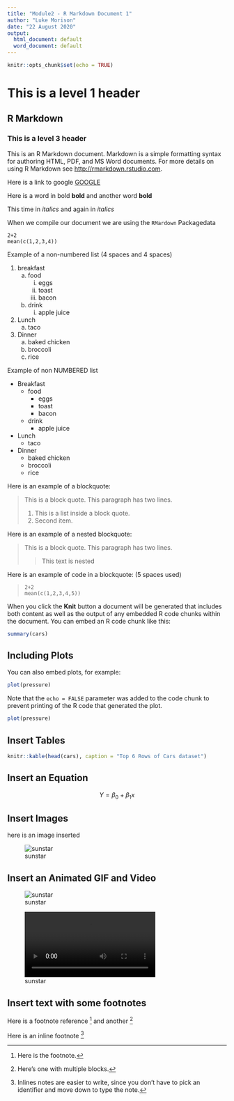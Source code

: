```yaml
---
title: "Module2 - R Markdown Document 1"
author: "Luke Morison"
date: "22 August 2020"
output:
  html_document: default
  word_document: default
---
```


```r
knitr::opts_chunk$set(echo = TRUE)
```
# This is a level 1 header

## R Markdown

### This is a level 3 header

This is an R Markdown document. Markdown is a simple formatting syntax for authoring HTML, PDF, and MS Word documents. For more details on using R Markdown see <http://rmarkdown.rstudio.com>.

Here is a link to google [GOOGLE](http://google.com)

Here is a word in bold **bold** and another word __bold__

This time in *italics* and again in _italics_

When we compile our document we are using the `RMardown` Packagedata

```
2+2
mean(c(1,2,3,4))
```
Example of a non-numbered list (4 spaces and 4 spaces)

1. breakfast
    a. food
        i. eggs
        ii. toast
        iii. bacon
    b. drink
        i. apple juice
2. Lunch
    a. taco
3. Dinner
    a. baked chicken
    b. broccoli
    c. rice
    

Example of non NUMBERED list

*  Breakfast
    - food
        + eggs
        + toast
        + bacon
    - drink
        + apple juice
*  Lunch
    - taco
*  Dinner
    - baked chicken
    - broccoli
    - rice
    
Here is an example of a blockquote:

> This is a block quote. This
> paragraph has two lines.
>
> 1. This is a list inside a block quote.
> 2. Second item.

Here is an example of a nested blockquote:

> This is a block quote. This
> paragraph has two lines.
>
> > This text is nested


Here is an example of code in a blockquote: (5 spaces used)

>     2+2
>     mean(c(1,2,3,4,5))

When you click the **Knit** button a document will be generated that includes both content as well as the output of any embedded R code chunks within the document. You can embed an R code chunk like this:

```r
summary(cars)
```

## Including Plots

You can also embed plots, for example:

```r
plot(pressure)
```

Note that the `echo = FALSE` parameter was added to the code chunk to prevent printing of the R code that generated the plot.


```r
plot(pressure)
```

## Insert Tables


```r
knitr::kable(head(cars), caption = "Top 6 Rows of Cars dataset")

```


## Insert an Equation

$$ Y = \beta_0 + \beta_1x $$

## Insert Images

here is an image inserted

![sunstar](Sunstar\sunstar.png)

## Insert an Animated GIF and Video

![sunstar](sunstar\sunstar.gif)

![sunstar](sunstar\sunstar.mp4)


## Insert text with some footnotes

Here is a footnote reference [^1] and another [^longnote]

Here is an inline footnote ^[Inlines notes are easier to write, since you don't have to pick an identifier and move down to type the note.]

[^1]: Here is the footnote.
[^longnote]: Here's one with multiple blocks.
